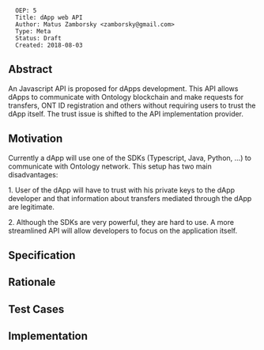 <pre>
  OEP: 5
  Title: dApp web API
  Author: Matus Zamborsky <zamborsky@gmail.com>
  Type: Meta
  Status: Draft
  Created: 2018-08-03
</pre>

==Abstract==

An Javascript API is proposed for dApps development. This API allows dApps to communicate with Ontology blockchain and make requests for transfers, ONT ID registration and others without requiring users to trust the dApp itself. The trust issue is shifted to the API implementation provider.

==Motivation==

Currently a dApp will use one of the SDKs (Typescript, Java, Python, ...) to communicate with Ontology network. This setup has two main disadvantages:

1. User of the dApp will have to trust with his private keys to the dApp developer and that information about transfers mediated through the dApp are legitimate.

2. Although the SDKs are very powerful, they are hard to use. A more streamlined API will allow developers to focus on the application itself.

==Specification==

==Rationale==

==Test Cases==

==Implementation==

